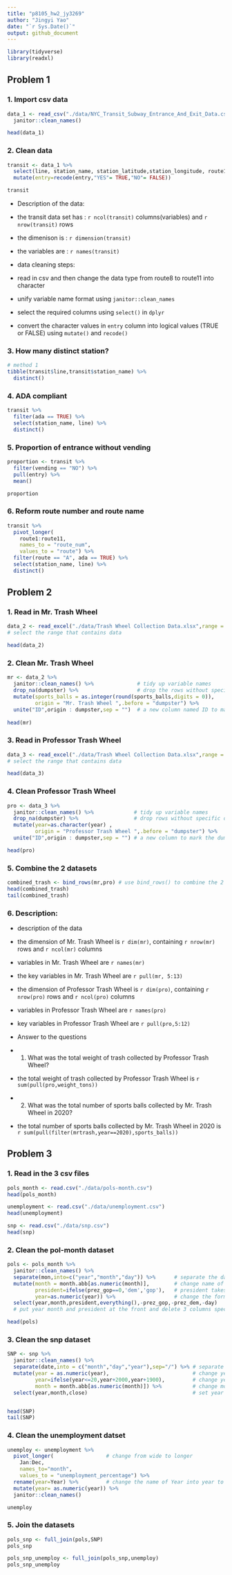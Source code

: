 ```yaml
---
title: "p8105_hw2_jy3269"
author: "Jingyi Yao"
date: "`r Sys.Date()`"
output: github_document
---
```


```r
library(tidyverse)
library(readxl)
```


## Problem 1 


### 1. Import csv data
```r
data_1 <- read_csv("./data/NYC_Transit_Subway_Entrance_And_Exit_Data.csv",col_types = cols(Route8 = "c", Route9 = "c", Route10 = "c", Route11 = "c")) %>% 
  janitor::clean_names() 

head(data_1)


```


### 2. Clean data
```r
transit <- data_1 %>%  
  select(line, station_name, station_latitude,station_longitude, route1:route11, entry, vending, entrance_type, ada) %>% 
  mutate(entry=recode(entry,"YES"= TRUE,"NO"= FALSE))

transit

```

*  Description of the data:
  * the transit data set has : `r ncol(transit)` columns(variables) and `r nrow(transit)` rows
  * the dimenison is : `r dimension(transit)`
  * the variables are : `r names(transit)`


*  data cleaning steps:
  * read in csv and then change the data type from route8 to route11 into character
  * unify variable name format using `janitor::clean_names`
  * select the required columns using `select()` in `dplyr`
  * convert the character values in `entry` column into logical values (TRUE or FALSE) using `mutate()` and `recode()`
  

### 3. How many distinct station?
```r
# method 1
tibble(transit$line,transit$station_name) %>% 
  distinct()

```


### 4. ADA compliant
```r
transit %>% 
  filter(ada == TRUE) %>% 
  select(station_name, line) %>% 
  distinct()

```


### 5. Proportion of entrance without vending
```r
proportion <- transit %>% 
  filter(vending == "NO") %>% 
  pull(entry) %>% 
  mean()

proportion

```

### 6. Reform route number and route name
```r
transit %>% 
  pivot_longer(
    route1:route11,
    names_to = "route_num",
    values_to = "route") %>% 
  filter(route == "A", ada == TRUE) %>% 
  select(station_name, line) %>% 
  distinct()

```




## Problem 2

### 1. Read in Mr. Trash Wheel
```r
data_2 <- read_excel("./data/Trash Wheel Collection Data.xlsx",range = "A2:N550") 
# select the range that contains data

head(data_2)

```


### 2. Clean Mr. Trash Wheel
```r
mr <- data_2 %>% 
  janitor::clean_names() %>%              # tidy up variable names
  drop_na(dumpster) %>%                   # drop the rows without specific dumpster information
  mutate(sports_balls = as.integer(round(sports_balls,digits = 0)),
         origin = "Mr. Trash Wheel ",.before = "dumpster") %>% 
  unite("ID",origin : dumpster,sep = "")  # a new column named ID to mark the dumpster from Mr.
  
head(mr)

```


### 3. Read in Professor Trash Wheel
```r
data_3 <- read_excel("./data/Trash Wheel Collection Data.xlsx",range = "A2:M97",sheet="Professor Trash Wheel")
# select the range that contains data

head(data_3)
```


### 4. Clean Professor Trash Wheel
```r
pro <- data_3 %>% 
  janitor::clean_names() %>%             # tidy up variable names
  drop_na(dumpster) %>%                  # drop rows without specific dumpster information
  mutate(year=as.character(year) ,
         origin = "Professor Trash Wheel ",.before = "dumpster") %>% 
  unite("ID",origin : dumpster,sep = "") # a new column to mark the dumpster from professor

head(pro)

```


### 5. Combine the 2 datasets
```r
combined_trash <- bind_rows(mr,pro) # use bind_rows() to combine the 2 datasets
head(combined_trash)
tail(combined_trash)

```


### 6. Description:

*  description of the data
  * the dimension of Mr. Trash Wheel is `r dim(mr)`, containing `r nrow(mr)` rows and `r ncol(mr)` columns
  * variables in Mr. Trash Wheel are `r names(mr)`
  * the key variables in Mr. Trash Wheel are `r pull(mr, 5:13)`
  * the dimension of Professor Trash Wheel is `r dim(pro)`, containing `r nrow(pro)` rows and `r ncol(pro)` columns
  * variables in Professor Trash Wheel are `r names(pro)`
  * key variables in Professor Trash Wheel are `r pull(pro,5:12)`
  
*  Answer to the questions
  * 1. What was the total weight of trash collected by Professor Trash Wheel? 
  * the total weight of trash collected by Professor Trash Wheel is `r sum(pull(pro,weight_tons))`
  * 2. What was the total number of sports balls collected by Mr. Trash Wheel in 2020?
  * the total number of sports balls collected by Mr. Trash Wheel in 2020 is `r sum(pull(filter(mrtrash,year==2020),sports_balls))`




## Problem 3

### 1. Read in the 3 csv files
```r
pols_month <- read.csv("./data/pols-month.csv")
head(pols_month)

unemployment <- read.csv("./data/unemployment.csv")
head(unemployment)

snp <- read.csv("./data/snp.csv")
head(snp)


```

### 2. Clean the pol-month dataset
```r
pols <- pols_month %>% 
  janitor::clean_names() %>% 
  separate(mon,into=c("year","month","day")) %>%      # separate the date
  mutate(month = month.abb[as.numeric(month)],        # change name of month into character
         president=ifelse(prez_gop==0,'dem','gop'),   # president takes dem when prez_gop = 0  
         year=as.numeric(year)) %>%                   # change the format of year into dbl
  select(year,month,president,everything(),-prez_gop,-prez_dem,-day) 
  # put year month and president at the front and delete 3 columns specified in the requirement

head(pols)

```

### 3. Clean the snp dataset
```r
SNP <- snp %>% 
  janitor::clean_names() %>% 
  separate(date,into = c("month","day","year"),sep="/") %>% # separate the date
  mutate(year = as.numeric(year),                           # change year into dbl
         year=ifelse(year<=20,year+2000,year+1900),         # change year into 4 digits
         month = month.abb[as.numeric(month)]) %>%          # change month into character
  select(year,month,close)                                  # set year and month as leading columns


head(SNP)
tail(SNP)

```

### 4. Clean the unemployment datset
```r
unemploy <- unemployment %>% 
  pivot_longer(                 # change from wide to longer
    Jan:Dec,
    names_to="month",
    values_to = "unemployment_percentage") %>% 
  rename(year=Year) %>%         # change the name of Year into year to unify with other datasets
  mutate(year= as.numeric(year)) %>% 
  janitor::clean_names()

unemploy

```

### 5. Join the datasets
```r
pols_snp <- full_join(pols,SNP)
pols_snp

pols_snp_unemploy <- full_join(pols_snp,unemploy)
pols_snp_unemploy

```






